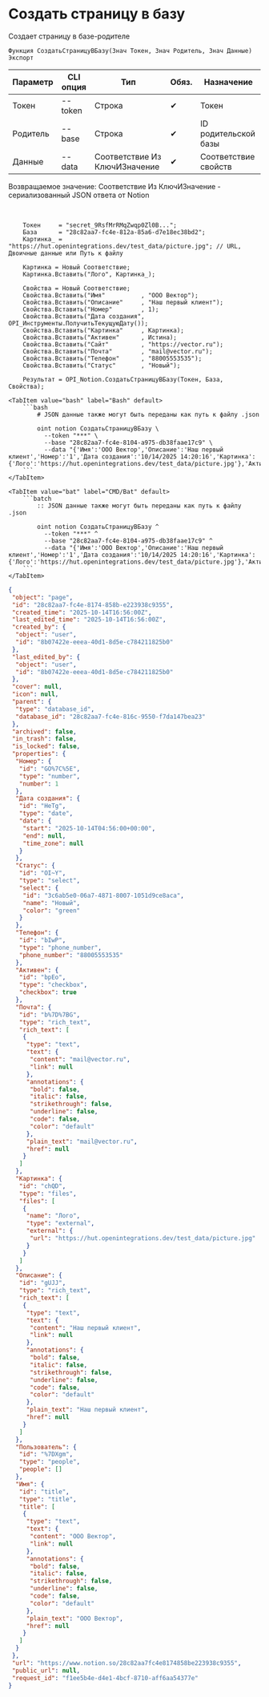 ﻿---
sidebar_position: 2
description: Создать страницу в базу и другие функции для работы с Notion в Открытом пакете интеграций - бесплатной open-source библиотеке интеграций для 1С:Предприятие 8, OneScript и CLI
keywords: [1C, 1С, 1С:Предприятие, 1С:Предприятие 8.3, API, Интеграция, Сервисы, Обмен, OneScript, CLI, Notion]
---


# Создать страницу в базу
 Создает страницу в базе-родителе



`Функция СоздатьСтраницуВБазу(Знач Токен, Знач Родитель, Знач Данные) Экспорт`

  | Параметр | CLI опция | Тип | Обяз. | Назначение |
  |-|-|-|-|-|
  | Токен | --token | Строка | &#x2714; | Токен |
  | Родитель | --base | Строка | &#x2714; | ID родительской базы |
  | Данные | --data | Соответствие Из КлючИЗначение | &#x2714; | Соответствие свойств |

  
  Возвращаемое значение:   Соответствие Из КлючИЗначение - сериализованный JSON ответа от Notion

<br/>



```bsl title="Пример использования для 1С:Предприятие/OneScript"
    Токен     = "secret_9RsfMrRMqZwqp0Zl0B...";
    База      = "28c82aa7-fc4e-812a-85a6-d7e18ec38bd2";
    Картинка_ = "https://hut.openintegrations.dev/test_data/picture.jpg"; // URL, Двоичные данные или Путь к файлу

    Картинка = Новый Соответствие;
    Картинка.Вставить("Лого", Картинка_);

    Свойства = Новый Соответствие;
    Свойства.Вставить("Имя"          , "ООО Вектор");
    Свойства.Вставить("Описание"     , "Наш первый клиент");
    Свойства.Вставить("Номер"        , 1);
    Свойства.Вставить("Дата создания", OPI_Инструменты.ПолучитьТекущуюДату());
    Свойства.Вставить("Картинка"     , Картинка);
    Свойства.Вставить("Активен"      , Истина);
    Свойства.Вставить("Сайт"         , "https://vector.ru");
    Свойства.Вставить("Почта"        , "mail@vector.ru");
    Свойства.Вставить("Телефон"      , "88005553535");
    Свойства.Вставить("Статус"       , "Новый");

    Результат = OPI_Notion.СоздатьСтраницуВБазу(Токен, База, Свойства);
```
    

 <Tabs>
  
    <TabItem value="bash" label="Bash" default>
        ```bash
            # JSON данные также могут быть переданы как путь к файлу .json
            
            oint notion СоздатьСтраницуВБазу \
              --token "***" \
              --base "28c82aa7-fc4e-8104-a975-db38faae17c9" \
              --data "{'Имя':'ООО Вектор','Описание':'Наш первый клиент','Номер':'1','Дата создания':'10/14/2025 14:20:16','Картинка':{'Лого':'https://hut.openintegrations.dev/test_data/picture.jpg'},'Активен':true,'Сайт':'https://vector.ru','Почта':'mail@vector.ru','Телефон':'88005553535','Статус':'Новый'}"
        ```
    </TabItem>
  
    <TabItem value="bat" label="CMD/Bat" default>
        ```batch
            :: JSON данные также могут быть переданы как путь к файлу .json
            
            oint notion СоздатьСтраницуВБазу ^
              --token "***" ^
              --base "28c82aa7-fc4e-8104-a975-db38faae17c9" ^
              --data "{'Имя':'ООО Вектор','Описание':'Наш первый клиент','Номер':'1','Дата создания':'10/14/2025 14:20:16','Картинка':{'Лого':'https://hut.openintegrations.dev/test_data/picture.jpg'},'Активен':true,'Сайт':'https://vector.ru','Почта':'mail@vector.ru','Телефон':'88005553535','Статус':'Новый'}"
        ```
    </TabItem>
</Tabs>


```json title="Результат"
{
 "object": "page",
 "id": "28c82aa7-fc4e-8174-858b-e223938c9355",
 "created_time": "2025-10-14T16:56:00Z",
 "last_edited_time": "2025-10-14T16:56:00Z",
 "created_by": {
  "object": "user",
  "id": "8b07422e-eeea-40d1-8d5e-c784211825b0"
 },
 "last_edited_by": {
  "object": "user",
  "id": "8b07422e-eeea-40d1-8d5e-c784211825b0"
 },
 "cover": null,
 "icon": null,
 "parent": {
  "type": "database_id",
  "database_id": "28c82aa7-fc4e-816c-9550-f7da147bea23"
 },
 "archived": false,
 "in_trash": false,
 "is_locked": false,
 "properties": {
  "Номер": {
   "id": "GO%7C%5E",
   "type": "number",
   "number": 1
  },
  "Дата создания": {
   "id": "HeTg",
   "type": "date",
   "date": {
    "start": "2025-10-14T04:56:00+00:00",
    "end": null,
    "time_zone": null
   }
  },
  "Статус": {
   "id": "OI~Y",
   "type": "select",
   "select": {
    "id": "3c6ab5e0-06a7-4871-8007-1051d9ce8aca",
    "name": "Новый",
    "color": "green"
   }
  },
  "Телефон": {
   "id": "bIwP",
   "type": "phone_number",
   "phone_number": "88005553535"
  },
  "Активен": {
   "id": "bpEo",
   "type": "checkbox",
   "checkbox": true
  },
  "Почта": {
   "id": "b%7D%7BG",
   "type": "rich_text",
   "rich_text": [
    {
     "type": "text",
     "text": {
      "content": "mail@vector.ru",
      "link": null
     },
     "annotations": {
      "bold": false,
      "italic": false,
      "strikethrough": false,
      "underline": false,
      "code": false,
      "color": "default"
     },
     "plain_text": "mail@vector.ru",
     "href": null
    }
   ]
  },
  "Картинка": {
   "id": "chQD",
   "type": "files",
   "files": [
    {
     "name": "Лого",
     "type": "external",
     "external": {
      "url": "https://hut.openintegrations.dev/test_data/picture.jpg"
     }
    }
   ]
  },
  "Описание": {
   "id": "gUJJ",
   "type": "rich_text",
   "rich_text": [
    {
     "type": "text",
     "text": {
      "content": "Наш первый клиент",
      "link": null
     },
     "annotations": {
      "bold": false,
      "italic": false,
      "strikethrough": false,
      "underline": false,
      "code": false,
      "color": "default"
     },
     "plain_text": "Наш первый клиент",
     "href": null
    }
   ]
  },
  "Пользователь": {
   "id": "%7DXgm",
   "type": "people",
   "people": []
  },
  "Имя": {
   "id": "title",
   "type": "title",
   "title": [
    {
     "type": "text",
     "text": {
      "content": "ООО Вектор",
      "link": null
     },
     "annotations": {
      "bold": false,
      "italic": false,
      "strikethrough": false,
      "underline": false,
      "code": false,
      "color": "default"
     },
     "plain_text": "ООО Вектор",
     "href": null
    }
   ]
  }
 },
 "url": "https://www.notion.so/28c82aa7fc4e8174858be223938c9355",
 "public_url": null,
 "request_id": "f1ee5b4e-d4e1-4bcf-8710-aff6aa54377e"
}
```
